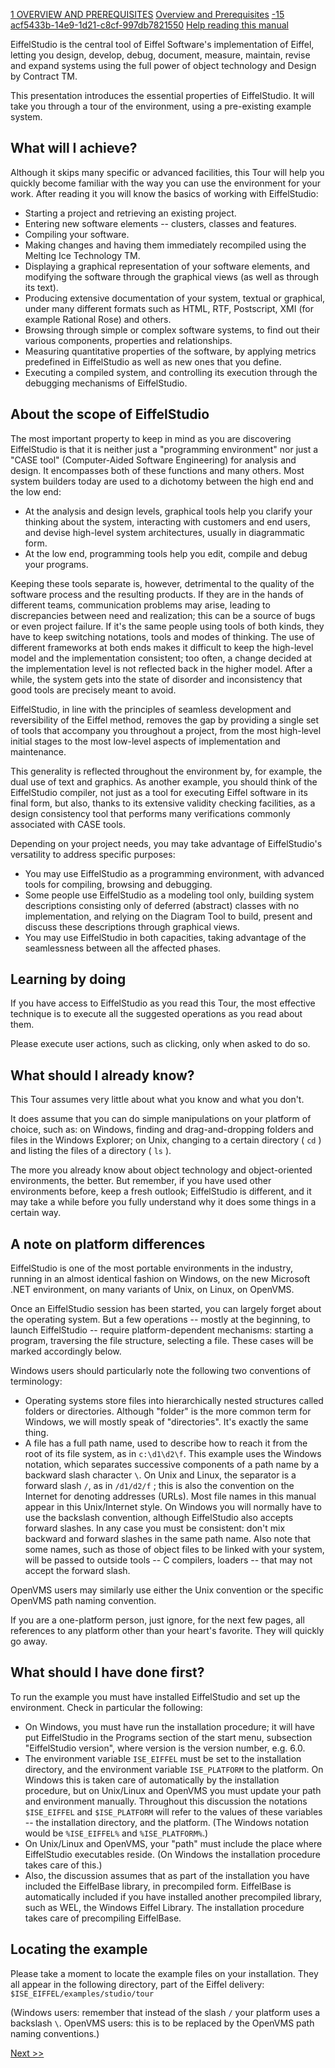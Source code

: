 [[Property:title|1 OVERVIEW AND PREREQUISITES]]
[[Property:link_title|Overview and Prerequisites]]
[[Property:weight|-15]]
[[Property:uuid|acf5433b-14e9-1d21-c8cf-997db7821550]]
[[Help reading the EiffelStudio Guided Tour|Help reading this manual]]  

EiffelStudio is the central tool of Eiffel Software's implementation of Eiffel, letting you design, develop, debug, document, measure, maintain, revise and expand systems using the full power of object technology and Design by Contract <span>TM</span>. 

This presentation introduces the essential properties of EiffelStudio. It will take you through a tour of the environment, using a pre-existing example system.

==What will I achieve?==

Although it skips many specific or advanced facilities, this Tour will help you quickly become familiar with the way you can use the environment for your work. After reading it you will know the basics of working with EiffelStudio:
* Starting a project and retrieving an existing project.
* Entering new software elements -- clusters, classes and features.
* Compiling your software.
* Making changes and having them immediately recompiled using the Melting Ice Technology <span>TM</span>. 
* Displaying a graphical representation of your software elements, and modifying the software through the graphical views (as well as through its text).
* Producing extensive documentation of your system, textual or graphical, under many different formats such as HTML, RTF, Postscript, XMI (for example Rational Rose) and others.
* Browsing through simple or complex software systems, to find out their various components, properties and relationships.
* Measuring quantitative properties of the software, by applying metrics predefined in EiffelStudio as well as new ones that you define.
* Executing a compiled system, and controlling its execution through the debugging mechanisms of EiffelStudio.

==About the scope of EiffelStudio==

The most important property to keep in mind as you are discovering EiffelStudio is that it is neither just a "programming environment" nor just a "CASE tool" (Computer-Aided Software Engineering) for analysis and design. It encompasses both of these functions and many others. Most system builders today are used to a dichotomy between the high end and the low end:
* At the analysis and design levels, graphical tools help you clarify your thinking about the system, interacting with customers and end users, and devise high-level system architectures, usually in diagrammatic form.
* At the low end, programming tools help you edit, compile and debug your programs.

Keeping these tools separate is, however, detrimental to the quality of the software process and the resulting products. If they are in the hands of different teams, communication problems may arise, leading to discrepancies between need and realization; this can be a source of bugs or even project failure. If it's the same people using tools of both kinds, they have to keep switching notations, tools and modes of thinking. The use of different frameworks at both ends makes it difficult to keep the high-level model and the implementation consistent; too often, a change decided at the implementation level is not reflected back in the higher model. After a while, the system gets into the state of disorder and inconsistency that good tools are precisely meant to avoid.

EiffelStudio, in line with the principles of <span>seamless development</span> and <span>reversibility</span> of the Eiffel method, removes the gap by providing a single set of tools that accompany you throughout a project, from the most high-level initial stages to the most low-level aspects of implementation and maintenance.

This generality is reflected throughout the environment by, for example, the dual use of text and graphics. As another example, you should think of the EiffelStudio <span>compiler</span>, not just as a tool for executing Eiffel software in its final form, but also, thanks to its extensive <span>validity checking</span> facilities, as a design consistency tool that performs many verifications commonly associated with CASE tools.

Depending on your project needs, you may take advantage of EiffelStudio's versatility to address specific purposes:
* You may use EiffelStudio as a programming environment, with advanced tools for compiling, browsing and debugging.
* Some people use EiffelStudio as a <span>modeling</span> tool only, building system descriptions consisting only of <span>deferred</span> (abstract) classes with no implementation, and relying on the Diagram Tool to build, present and discuss these descriptions through graphical views.
* You may use EiffelStudio in both capacities, taking advantage of the seamlessness between all the affected phases.

==Learning by doing==

If you have access to EiffelStudio as you read this Tour, the most effective technique is to execute all the suggested operations as you read about them.

Please execute user actions, such as clicking, only when asked to do so.

==What should I already know?==

This Tour assumes very little about what you know and what you don't.

It does assume that you can do simple manipulations on your platform of choice, such as: on Windows, finding and drag-and-dropping folders and files in the Windows Explorer; on Unix, changing to a certain directory ( <code> cd </code> ) and listing the files of a directory ( <code> ls </code> ).

The more you already know about object technology and object-oriented environments, the better. But remember, if you have used other environments before, keep a fresh outlook; EiffelStudio <span>is</span> different, and it may take a while before you fully understand why it does some things in a certain way.

==A note on platform differences==

EiffelStudio is one of the most portable environments in the industry, running in an almost identical fashion on Windows, on the new Microsoft .NET environment, on many variants of Unix, on Linux, on OpenVMS.

Once an EiffelStudio session has been started, you can largely forget about the operating system. But a few operations -- mostly at the beginning, to launch EiffelStudio -- require platform-dependent mechanisms: starting a program, traversing the file structure, selecting a file. These cases will be marked accordingly below.

Windows users should particularly note the following two conventions of terminology:
* Operating systems store files into hierarchically nested structures called <span>folders</span> or <span>directories</span>. Although "folder" is the more common term for Windows, we will mostly speak of "directories". It's exactly the same thing. 
* A file has a full <span>path name</span>, used to describe how to reach it from the root of its file system, as in <code> c:\d1\d2\f </code>. This example uses the Windows notation, which separates successive components of a path name by a backward slash character <code> \ </code>. On Unix and Linux, the separator is a forward slash <code> / </code>, as in <code> /d1/d2/f </code> ; this is also the convention on the Internet for denoting addresses (URLs). Most file names in this manual appear in this Unix/Internet style. On Windows you will normally have to use the backslash convention, although EiffelStudio also accepts forward slashes. In any case you must be consistent: don't mix backward and forward slashes in the same path name. Also note that some names, such as those of object files to be linked with your system, will be passed to outside tools -- C compilers, loaders -- that may not accept the forward slash. 

OpenVMS users may similarly use either the Unix convention or the specific OpenVMS path naming convention.

If you are a one-platform person, just ignore, for the next few pages, all references to any platform other than your heart's favorite. They will quickly go away.

==What should I have done first?==

To run the example you must have installed EiffelStudio and set up the environment. Check in particular the following:
* On Windows, you must have run the installation procedure; it will have put EiffelStudio in the Programs section of the start menu, subsection "EiffelStudio version", where version is the version number, e.g. 6.0.
* The environment variable <code> ISE_EIFFEL </code> must be set to the installation directory, and the environment variable <code> ISE_PLATFORM </code> to the platform. On Windows this is taken care of automatically by the installation procedure, but on Unix/Linux and OpenVMS you must update your path and environment manually. Throughout this discussion the notations <code> $ISE_EIFFEL </code> and <code> $ISE_PLATFORM </code> will refer to the values of these variables -- the installation directory, and the platform. (The Windows notation would be <code> %ISE_EIFFEL% </code> and <code> %ISE_PLATFORM% </code>.) 
* On Unix/Linux and OpenVMS, your "path" must include the place where EiffelStudio executables reside. (On Windows the installation procedure takes care of this.)
* Also, the discussion assumes that as part of the installation you have included the EiffelBase library, in precompiled form. EiffelBase is automatically included if you have installed another precompiled library, such as WEL, the Windows Eiffel Library. The installation procedure takes care of precompiling EiffelBase.

==Locating the example==

Please take a moment to locate the example files on your installation. They all appear in the following directory, part of the Eiffel delivery:
<code>$ISE_EIFFEL/examples/studio/tour</code>

(Windows users: remember that instead of the slash <code> / </code> your platform uses a backslash <code> \ </code>. OpenVMS users: this is to be replaced by the OpenVMS path naming conventions.) 

[[2 COPYING THE EXAMPLE FILES|Next >>]]  




